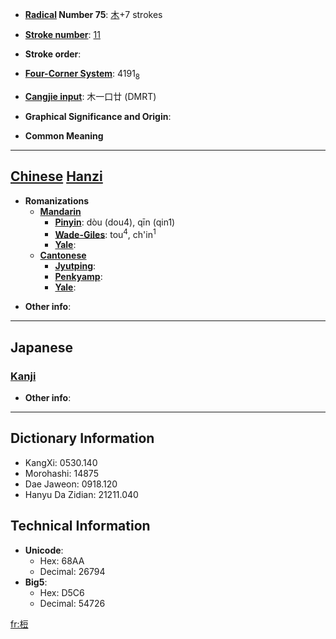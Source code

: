 * '''[[Wiktionary:Chinese radical index| Radical]] Number 75''': [[Wiktionary:Chinese radical index 木|木]]+7 strokes

* '''[[Wiktionary:Chinese total strokes index|Stroke number]]''': [[Wiktionary:Chinese total strokes index 11|11]]

* '''Stroke order''': 

* '''[[Wiktionary:Chinese four corner index|Four-Corner System]]''': 4191<sub>8</sub>

* '''[[Wiktionary:Chinese Cangjie index|Cangjie input]]''': 木一口廿 (DMRT)

* '''Graphical Significance and Origin''': 

* '''Common Meaning'''

----

== [[Chinese]] [[Hanzi]] ==

* '''Romanizations'''
** '''[[Mandarin]]'''
*** '''[[Pinyin]]''': dòu (dou4), qīn (qin1)
*** '''[[Wade-Giles]]''': tou<sup>4</sup>, ch'in<sup>1</sup>
*** '''[[Yale]]''': 
** '''[[Cantonese]]'''
*** '''[[Jyutping]]''':
*** '''[[Penkyamp]]''': 
*** '''[[Yale]]''': 

* '''Other info''': 

----

==Japanese==
===[[Kanji]]===
{{kanji|on readings=[[とう]] (tō), [[ず]] (zu)
|kun readings=[[たかつき]] (takatsuki)
}}

* '''Other info''':  

----

== Dictionary Information ==

* KangXi: 0530.140
* Morohashi: 14875
* Dae Jaweon: 0918.120
* Hanyu Da Zidian: 21211.040

== Technical Information ==

* '''Unicode''':
** Hex: 68AA
** Decimal: 26794
* '''Big5''':
** Hex: D5C6
** Decimal: 54726

[[fr:梪]]